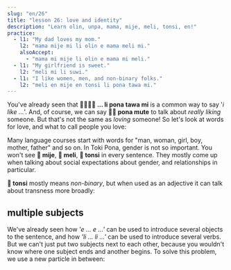 ```yaml
---
slug: "en/26"
title: "lesson 26: love and identity"
description: "Learn olin, unpa, mama, mije, meli, tonsi, en!"
practice:
  - l1: "My dad loves my mom."
    l2: "mama mije mi li olin e mama meli mi."
    alsoAccept:
      - "mama mi mije li olin e mama mi meli."
  - l1: "My girlfriend is sweet."
    l2: "meli mi li suwi."
  - l1: "I like women, men, and non-binary folks."
    l2: "meli en mije en tonsi li pona tawa mi."
---
```



You've already seen that **󱤧󱥔󱥩󱤴 ... li pona tawa mi** is a common way to say '*i like ...*'. And, of course, we can say **󱥔󱤼 pona mute** to talk about *really liking* someone. But that's not the same as *loving* someone! So let's look at words for love, and what to call people you love:

<List>
  <Word sl="olin" m="to love" />
  <Word sl="unpa" m="to have sex" />
  <Word sl="mama" m="parent" />
  <Word sl="mije" m="man, masculine person, husband; male" />
  <Word sl="meli" m="woman, feminine person, wife; female" />
  <Word sl="tonsi" m="non-binary, gender-nonconforming; trans" />
</List>

Many language courses start with words for "man, woman, girl, boy, mother, father" and so on. In Toki Pona, gender is not so important. You won't see **󱤵 mije**, **󱤳 meli**, **󱥾 tonsi** in every sentence. They mostly come up when talking about social expectations about gender, and relationships in particular.

<List>
    <Sentence sl="mi olin e mije mi." m="I love my boyfriend."/>
    <Sentence sl="mama o!" m="Mom! (or) Dad!"/>
    <Sentence sl="mi olin e meli." m="I'm into girls."/>
</List>

**󱥾 tonsi** mostly means *non-binary*, but when used as an adjective it can talk about transness more broadly:

<List>
  <Sentence sl="ona li tonsi." m="They are non-binary." />
  <Sentence sl="mi tonsi e sijelo mi kepeken misikeke." m="I medically transition." />
</List>

## multiple subjects

We've already seen how *'e ... e ...'* can be used to introduce several objects to the sentence, and how *'li ... li ...'* can be used to introduce several verbs. But we can't just put two subjects next to each other, because you wouldn't know where one subject ends and another begins. To solve this problem, we use a new particle in between:

<List>
  <Word sl="en" m="joins subjects" />
  <Sentence sl="mi en ona li toki." m="Me and her are chatting." />
  <Sentence sl="soweli en waso li utala." m="The animal and the bird are fighting." />
  <Sentence sl="meli en mije li unpa." m="The woman and the man have sex." />
</List>

<Practice exercises={frontmatter.practice} client:load />
